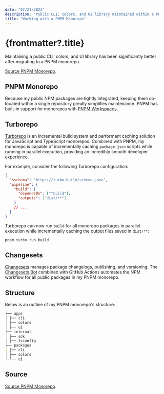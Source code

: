 ```yaml
---
date: "07/21/2023"
description: "Public CLI, colors, and UI library maintained within a PNPM monorepo."
title: "Working with a PNPM Monorepo"
---
```


# {frontmatter?.title}

Maintaining a public CLI, colors, and UI library has been significantly better after migrating to a PNPM monorepo.

[Source PNPM Monorepo](https://github.com/durksteedjr/packages).

## PNPM Monorepo

Because my public NPM packages are tightly integrated, keeping them co-located within a single repository greatly simplifies maintenance. PNPM has built-in support for monorepos with [PNPM Workspaces](https://pnpm.io/workspaces).

## Turborepo

[Turborepo](https://turbo.build) is an incremental build system and performant caching solution for JavaScript and TypeScript monorepos. Combined with PNPM, my monorepo is capable of incrementally caching `package.json` scripts while running in parallel execution, providing an incredibly smooth developer experience.

For example, consider the following Turborepo configuration:

```json
{
  "$schema": "https://turbo.build/schema.json",
  "pipeline": {
    "build": {
      "dependsOn": ["^build"],
      "outputs": ["dist/**"]
    }
    // ...
  }
}
```

Turborepo can now run `build` for all monorepo packages in parallel execution while incrementally caching the output files saved in `dist/**`:

```sh
pnpm turbo run build
```

## Changesets

[Changesets](https://github.com/changesets/changesets) manages package changelogs, publishing, and versioning. The [Changesets Bot](https://github.com/apps/changeset-bot) combined with GitHub Actions automates the NPM workflow for all public packages in my PNPM monorepo.

## Structure

Below is an outline of my PNPM monorepo's structure:

```md
├── apps
│ ├── cli
│ ├── colors
│ ├── ui
├── internal
| ├── sdk
│ ├── tsconfig
├── packages
| ├── cli
│ ├── colors
└─└── ui
```

## Source

[Source PNPM Monorepo](https://github.com/durksteedjr/packages).
